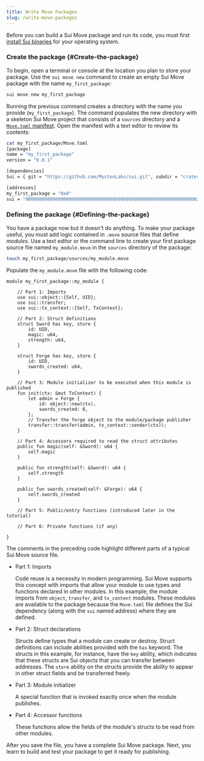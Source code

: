 ```yaml
---
title: Write Move Packages
slug: /write-move-packages
---
```


Before you can build a Sui Move package and run its code, you must first [install Sui binaries](../setup/cli/install-sui.mdx#install-or-update-sui-binaries) for your operating system.

### Create the package {#Create-the-package}

To begin, open a terminal or console at the location you plan to store your package. Use the `sui move new` command to create an empty Sui Move package with the name `my_first_package`:

```bash
sui move new my_first_package
```

Running the previous command creates a directory with the name you provide (`my_first_package`). The command populates the new directory with a skeleton Sui Move project that consists of a `sources` directory and a [`Move.toml` manifest](move-toml.mdx). Open the manifest with a text editor to review its contents:

```bash
cat my_first_package/Move.toml
[package]
name = "my_first_package"
version = "0.0.1"

[dependencies]
Sui = { git = "https://github.com/MystenLabs/sui.git", subdir = "crates/sui-framework/packages/sui-framework", rev = "framework/devnet" }

[addresses]
my_first_package = "0x0"
sui = "0000000000000000000000000000000000000000000000000000000000000002"
```

### Defining the package {#Defining-the-package}

You have a package now but it doesn't do anything. To make your package useful, you must add logic contained in `.move` source files that define _modules_. Use a text editor or the command line to create your first package source file named `my_module.move` in the `sources` directory of the package:

```bash
touch my_first_package/sources/my_module.move
```

Populate the `my_module.move` file with the following code:

```sui-move
module my_first_package::my_module {

    // Part 1: Imports
    use sui::object::{Self, UID};
    use sui::transfer;
    use sui::tx_context::{Self, TxContext};

    // Part 2: Struct definitions
    struct Sword has key, store {
        id: UID,
        magic: u64,
        strength: u64,
    }

    struct Forge has key, store {
        id: UID,
        swords_created: u64,
    }

    // Part 3: Module initializer to be executed when this module is published
    fun init(ctx: &mut TxContext) {
        let admin = Forge {
            id: object::new(ctx),
            swords_created: 0,
        };
        // Transfer the forge object to the module/package publisher
        transfer::transfer(admin, tx_context::sender(ctx));
    }

    // Part 4: Accessors required to read the struct attributes
    public fun magic(self: &Sword): u64 {
        self.magic
    }

    public fun strength(self: &Sword): u64 {
        self.strength
    }

    public fun swords_created(self: &Forge): u64 {
        self.swords_created
    }

    // Part 5: Public/entry functions (introduced later in the tutorial)

    // Part 6: Private functions (if any)

}
```

The comments in the preceding code highlight different parts of a typical Sui Move source file.

- Part 1: Imports

  Code reuse is a necessity in modern programming. Sui Move supports this concept with imports that allow your module to use types and functions declared in other modules. In this example, the module imports from `object`, `transfer`, and `tx_content` modules. These modules are available to the package because the `Move.toml` file defines the Sui dependency (along with the `sui` named address) where they are defined.

- Part 2: Struct declarations

  Structs define types that a module can create or destroy. Struct definitions can include abilities provided with the `has` keyword. The structs in this example, for instance, have the `key` ability, which indicates that these structs are Sui objects that you can transfer between addresses. The `store` ability on the structs provide the ability to appear in other struct fields and be transferred freely.

- Part 3: Module initializer

  A special function that is invoked exactly once when the module publishes.

- Part 4: Accessor functions

  These functions allow the fields of the module's structs to be read from other modules.

After you save the file, you have a complete Sui Move package. Next, you learn to build and test your package to get it ready for publishing.
